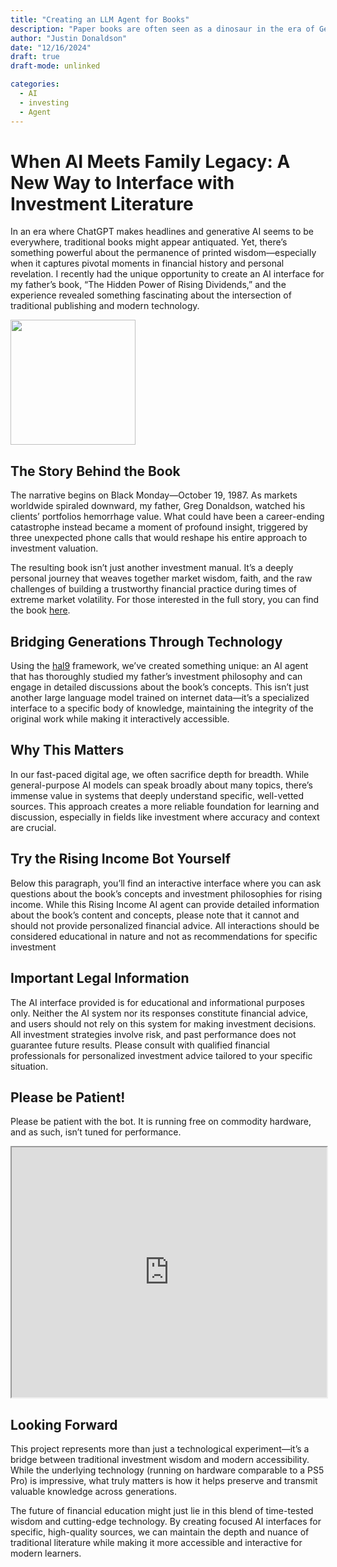 ```yaml
---
title: "Creating an LLM Agent for Books"
description: "Paper books are often seen as a dinosaur in the era of Generative AI.  However, they serve as a vital 'ground truth' for human generated content, and AI interfaces into specific books can provide a stable question and answer platform against a static source of ideas."
author: "Justin Donaldson"
date: "12/16/2024"
draft: true
draft-mode: unlinked

categories:
  - AI
  - investing
  - Agent
---
```


# When AI Meets Family Legacy: A New Way to Interface with Investment Literature
In an era where ChatGPT makes headlines and generative AI seems to be everywhere, traditional books might appear antiquated. Yet, there's something powerful about the permanence of printed wisdom—especially when it captures pivotal moments in financial history and personal revelation. I recently had the unique opportunity to create an AI interface for my father's book, "The Hidden Power of Rising Dividends," and the experience revealed something fascinating about the intersection of traditional publishing and modern technology.


[![](images/ri_book_cover.png){ width=200px .float-right }](https://www.gregdonaldson.com/)

## The Story Behind the Book

The narrative begins on Black Monday—October 19, 1987. As markets worldwide spiraled downward, my father, Greg Donaldson, watched his clients' portfolios hemorrhage value. What could have been a career-ending catastrophe instead became a moment of profound insight, triggered by three unexpected phone calls that would reshape his entire approach to investment valuation.

The resulting book isn't just another investment manual. It's a deeply personal journey that weaves together market wisdom, faith, and the raw challenges of building a trustworthy financial practice during times of extreme market volatility. For those interested in the full story, you can find the book [here](https://www.gregdonaldson.com/).

## Bridging Generations Through Technology

Using the [hal9](https://hal9.com/) framework, we've created something unique: an AI agent that has thoroughly studied my father's investment philosophy and can engage in detailed discussions about the book's concepts. This isn't just another large language model trained on internet data—it's a specialized interface to a specific body of knowledge, maintaining the integrity of the original work while making it interactively accessible.

## Why This Matters

In our fast-paced digital age, we often sacrifice depth for breadth. While general-purpose AI models can speak broadly about many topics, there's immense value in systems that deeply understand specific, well-vetted sources. This approach creates a more reliable foundation for learning and discussion, especially in fields like investment where accuracy and context are crucial.

## Try the Rising Income Bot Yourself

Below this paragraph, you'll find an interactive interface where you can ask
questions about the book's concepts and investment philosophies for rising
income. While this Rising Income AI agent can provide detailed information
about the book's content and concepts, please note that it cannot and should
not provide personalized financial advice. All interactions should be
considered educational in nature and not as recommendations for specific
investment

::: {.callout-important}
## Important Legal Information
The AI interface provided is for educational and informational purposes only. Neither the AI system nor its responses constitute financial advice, and users should not rely on this system for making investment decisions. All investment strategies involve risk, and past performance does not guarantee future results. Please consult with qualified financial professionals for personalized investment advice tailored to your specific situation.
:::

::: {.callout-tip}
## Please be Patient!
Please be patient with the bot.  It is running free on commodity hardware, and as such, isn't tuned for performance.
:::


```{=html}
<iframe src="https://hal9.com/ujavso/risingincome-bot?embed&guest" width="100%" height="400"></iframe>
```

## Looking Forward

This project represents more than just a technological experiment—it's a bridge between traditional investment wisdom and modern accessibility. While the underlying technology (running on hardware comparable to a PS5 Pro) is impressive, what truly matters is how it helps preserve and transmit valuable knowledge across generations.

The future of financial education might just lie in this blend of time-tested wisdom and cutting-edge technology. By creating focused AI interfaces for specific, high-quality sources, we can maintain the depth and nuance of traditional literature while making it more accessible and interactive for modern learners.

